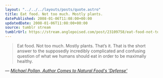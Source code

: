 ```yaml
---
layout: "../../../layouts/posts/quote.astro"
title: Eat food. Not too much. Mostly plants.
datePublished: 2008-01-06T11:08:00+00:00
updatedDate: 2008-01-06T11:08:00+00:00
source: tumblr stream
tumblrUrl: https://stream.anglepoised.com/post/23109758/eat-food-not-too-much-mostly-plants-thats-it
---
```


> Eat food. Not too much. Mostly plants. That&rsquo;s it. That is the short answer to the supposedly incredibly complicated and confusing question of what we humans should eat in order to be maximally healthy.

— <cite>[Michael Pollan, _Author Comes to Natural Food's 'Defense'_](https://www.npr.org/templates/story/story.php?storyId=17850369?storyId=17850369&t=1566384229282)</cite>
